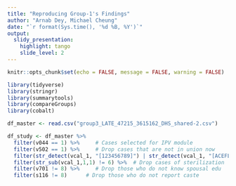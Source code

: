 ```yaml
---
title: "Reproducing Group-1's Findings"
author: "Arnab Dey, Michael Cheung"
date: "`r format(Sys.time(), '%d %B, %Y')`"
output:
  slidy_presentation:
    highlight: tango
    slide_level: 2
---
```


```r
knitr::opts_chunk$set(echo = FALSE, message = FALSE, warning = FALSE)
```

```r
library(tidyverse)
library(stringr)
library(summarytools)
library(compareGroups)
library(cobalt)
```

```r
df_master <- read.csv("group3_LATE_47215_3615162_DHS_shared-2.csv")
```

```r
df_study <- df_master %>% 
  filter(v044 == 1) %>%     # Cases selected for IPV module
  filter(v502 == 1) %>%     # Drop cases that are not in union now
  filter(str_detect(vcal_1, "[123456789]") | str_detect(vcal_1, "[ACEFLMNSW]")) %>% # select only users of contraceptives
  filter(str_sub(vcal_1,1,1) != 6) %>%  # Drop cases of sterilization
  filter(v701 != 8) %>%     # Drop those who do not know spousal edu
  filter(s116 != 8)      # Drop those who do not report caste


```


